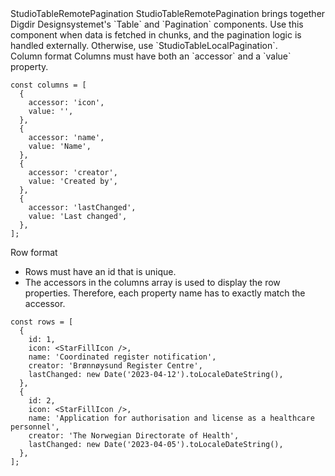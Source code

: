 
<Meta of={StudioTableRemotePaginationStories} />

<Heading level={1} size='small'>
  StudioTableRemotePagination
</Heading>

<Paragraph>
  StudioTableRemotePagination brings together Digdir Designsystemet's `Table` and `Pagination`
  components.
  Use this component when data is fetched in chunks, and the pagination logic is handled
  externally. Otherwise, use `StudioTableLocalPagination`.
</Paragraph>

<StudioTableRemotePagination columns={propInfoColumns} rows={propInfoRows} size="small"/>
<br />

<Canvas of={StudioTableRemotePaginationStories.Preview} />

<Heading level={2} size='xsmall'>
  Column format
</Heading>
<Paragraph>Columns must have both an `accessor` and a `value` property.</Paragraph>

```tsx
const columns = [
  {
    accessor: 'icon',
    value: '',
  },
  {
    accessor: 'name',
    value: 'Name',
  },
  {
    accessor: 'creator',
    value: 'Created by',
  },
  {
    accessor: 'lastChanged',
    value: 'Last changed',
  },
];
```

<Heading level={2} size='xsmall'>
  Row format
</Heading>
<Paragraph>
  <ul>
    <li>Rows must have an id that is unique.</li>
    <li>
      The accessors in the columns array is used to display the row properties. Therefore, each
      property name has to exactly match the accessor.
    </li>
  </ul>
</Paragraph>

```tsx
const rows = [
  {
    id: 1,
    icon: <StarFillIcon />,
    name: 'Coordinated register notification',
    creator: 'Brønnøysund Register Centre',
    lastChanged: new Date('2023-04-12').toLocaleDateString(),
  },
  {
    id: 2,
    icon: <StarFillIcon />,
    name: 'Application for authorisation and license as a healthcare personnel',
    creator: 'The Norwegian Directorate of Health',
    lastChanged: new Date('2023-04-05').toLocaleDateString(),
  },
];
```
